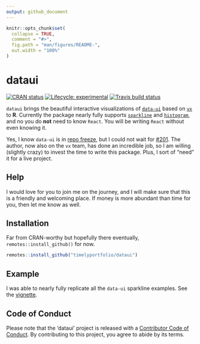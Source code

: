 ```yaml
---
output: github_document
---
```


<!-- README.md is generated from README.Rmd. Please edit that file -->

```r
knitr::opts_chunk$set(
  collapse = TRUE,
  comment = "#>",
  fig.path = "man/figures/README-",
  out.width = "100%"
)
```
# dataui

<!-- badges: start -->
[![CRAN status](https://www.r-pkg.org/badges/version/dataui)](https://CRAN.R-project.org/package=dataui)
[![Lifecycle: experimental](https://img.shields.io/badge/lifecycle-experimental-orange.svg)](https://www.tidyverse.org/lifecycle/#experimental)
[![Travis build status](https://travis-ci.org/timelyportfolio/dataui.svg?branch=master)](https://travis-ci.org/timelyportfolio/dataui)
<!-- badges: end -->

`dataui` brings the beautiful interactive visualizations of [`data-ui`](https://williaster.github.io/data-ui) based on [`vx`](https://vx-demo.now.sh/) to **R**.  Currently the package nearly fully supports [`sparkline`](https://williaster.github.io/data-ui/?selectedKind=sparkline&selectedStory=Kitchen%20sink&full=0&addons=0&stories=1&panelRight=0) and [`histogram`](https://williaster.github.io/data-ui/?selectedKind=histogram&selectedStory=Playground&full=0&addons=0&stories=1&panelRight=0), and no you do **not** need to know `React`.  You will be writing `React` without even knowing it.

Yes, I know `data-ui` is in [repo freeze](https://github.com/williaster/data-ui#repo-freeze-), but I could not wait for [#201](https://github.com/williaster/data-ui/issues/201).  The author, now also on the `vx` team, has done an incredible job, so I am willing (slightly crazy) to invest the time to write this package.  Plus, I sort of "need" it for a live project.

## Help

I would love for you to join me on the journey, and I will make sure that this is a friendly and welcoming place.  If money is more abundant than time for you, then let me know as well.

## Installation

Far from CRAN-worthy but hopefully there eventually, `remotes::install_github()` for now.

``` r
remotes::install_github("timelyportfolio/dataui")
```

## Example

I was able to nearly fully replicate all the `data-ui` sparkline examples.  See the [vignette](https://timelyportfolio.github.io/dataui/articles/dataui_replicate_examples.html).

## Code of Conduct

Please note that the 'dataui' project is released with a
[Contributor Code of Conduct](CODE_OF_CONDUCT.md).
By contributing to this project, you agree to abide by its terms.
